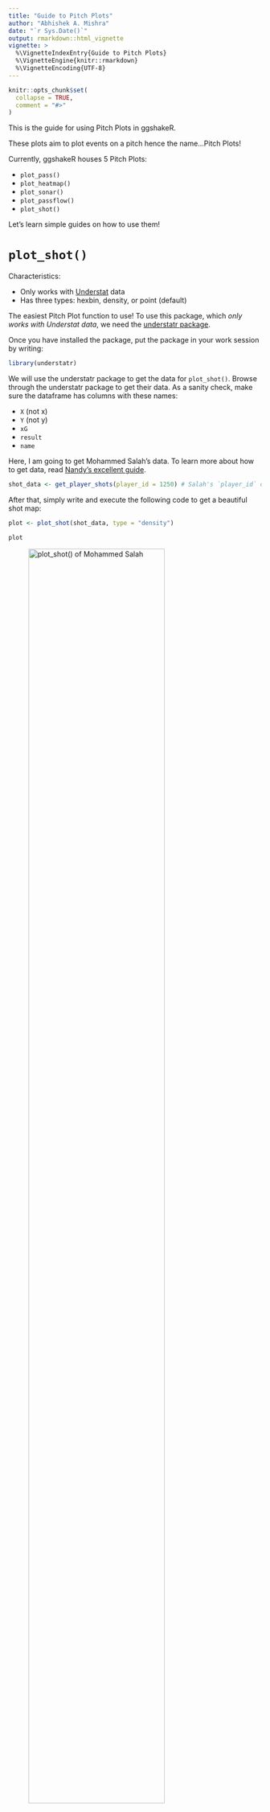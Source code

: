 ```yaml
---
title: "Guide to Pitch Plots"
author: "Abhishek A. Mishra"
date: "`r Sys.Date()`"
output: rmarkdown::html_vignette
vignette: >
  %\VignetteIndexEntry{Guide to Pitch Plots}
  %\VignetteEngine{knitr::rmarkdown}
  %\VignetteEncoding{UTF-8}
---
```


```r
knitr::opts_chunk$set(
  collapse = TRUE,
  comment = "#>"
)
```

This is the guide for using Pitch Plots in ggshakeR.

These plots aim to plot events on a pitch hence the name...Pitch Plots! 

Currently, ggshakeR houses 5 Pitch Plots:

* `plot_pass()`
* `plot_heatmap()`
* `plot_sonar()`
* `plot_passflow()`
* `plot_shot()`

Let's learn simple guides on how to use them!

# `plot_shot()`

Characteristics:

* Only works with [Understat](https://understat.com/) data
* Has three types: hexbin, density, or point (default)

The easiest Pitch Plot function to use! To use this package, which *only works with Understat data*, we need the [understatr package](https://github.com/ewenme/understatr).

Once you have installed the package, put the package in your work session by writing:

```r
library(understatr)
```

We will use the understatr package to get the data for `plot_shot()`. Browse through the understatr package to get their data. As a sanity check, make sure the dataframe has columns with these names:

* `X` (not x)
* `Y` (not y)
* `xG`
* `result`
* `name`

Here, I am going to get Mohammed Salah's data. To learn more about how to get data, read [Nandy's excellent guide](https://sagnikdas1.medium.com/tabguide-1-making-shot-maps-1c030f08393e).

```r
shot_data <- get_player_shots(player_id = 1250) # Salah's `player_id` on understat is `1250`
```

After that, simply write and execute the following code to get a beautiful shot map:

```r
plot <- plot_shot(shot_data, type = "density")

plot
```

![plot_shot() of Mohammed Salah](../man/figures/plot_shot.png){width=80%}

Note that, you can write hexbin, density, and point to get three different types of shot maps. Try it out!

# `plot_sonar()`, `plot_heatmap()`, & `plot_passflow()`
These three functions are quite similar in what they require.

* `plot_sonar()` gives you a pass sonar
* `plot_heatmap()` gives you a heat map on the pitch
* `plot_passflow()` gives you a pass flow map on the pitch

Here are some key things to know:

* `plot_sonar()` and `plot_passflow()` expect passing data
* All three functions require the data to have at minimum four columns named: __x, y, finalX, finalY__
* All three functions work on either Opta or Statsbomb data
* All three functions need a minimum of 4 columns named:
  + `x` (indicates starting x location)
  + `y` (indicates starting y location)
  + `finalX` (indicates ending x location for passes)
  + `finalY` (indicates ending y location for passes)
  
Let's first get some data! You can either import you data or use [Statsbomb's open free dataset](https://github.com/statsbomb/open-data)

In this example, I'll be using Statsbomb's Messi Data for LaLiga 2014/15:

```r
library(StatsBombR)

Comp <- FreeCompetitions() %>%
  filter(competition_id == 11 & season_name == "2014/2015")

Matches <- FreeMatches(Comp)

StatsBombData <- StatsBombFreeEvents(MatchesDF = Matches, Parallel = TRUE)

plottingData  <- allclean(StatsBombData)
```

Before plotting, I am going to rename my columns:

```r
plottingData <- plottingData %>%
  rename("x" = "location.x",
         "y" = "location.y",
         "finalX" = "pass.end_location.x",
         "finalY" = "pass.end_location.y")
```

Sweet, let's plot!

## `plot_heatmap()`

For the heat map, we simply select our columns and plot! Note that we don't specify __dataType__ since the default is set to "statsbomb", so we can simply write this:

```r
heatData  <- plottingData %>%
  select(x, y, finalX, finalY)

heatplot <- plot_heatmap(event_data = heatData, type = "bin")

heatplot
```

![plot_heatmap() of all of LaLiga's events in 2014/15](../man/figures/plot_heatmap.png){width=80%}

## `plot_sonar()`

For the pass sonar, we're going to a bit more data cleaning. I don't want everybody's passing sonar - that's redundant! 

For our purposes, I want Jordi Alba's passing sonar. First, let me get all passes from Jordi Alba:

```r
plottingData  <- plottingData %>%
  filter(type.name == "Pass" & team.name == "Barcelona" & player.name == "Jordi Alba Ramos")
```

Now I can construct a pass sonar! Default dataType is set to Statsbomb, so here we can simply write:

```r
sonarPlot <- plot_sonar(plottingData)

sonarPlot
```

![plot_sonar() of all of Jordi Alba's passes from 2014/15](../man/figures/plot_sonar.png){width=80%}

### Contributors
Design inspiration credit goes to [e.](https://twitter.com/barcanumbers) and their pass compass while part of the sonar production code goes to [Eliot Mckinley](https://github.com/etmckinley/PassSonar)

## `plot_passflow()`

Since we already have Jordi Alba's passes, we can just construct the pass flow like this:

```r
passflowPlot <- plot_passflow(plottingData)

passflowPlot
```

![plot_passflow() of all of Jordi Alba's passes from 2014/15](../man/figures/plot_passflow.png){width=80%}
